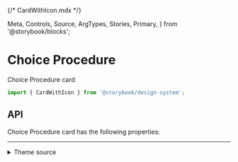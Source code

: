 {/* CardWithIcon.mdx */}

  Meta,
  Controls,
  Source,
  ArgTypes,
  Stories,
  Primary,
} from '@storybook/blocks';


<Meta of={CardWithIconStories} />

# Choice Procedure

Choice Procedure card

```js
import { CardWithIcon } from '@storybook/design-system';
```

<Primary />

## API

Choice Procedure card has the following properties:

<Controls />

<Stories includePrimary={false} />

<hr />

<details>
<summary>Theme source</summary>

</details>
